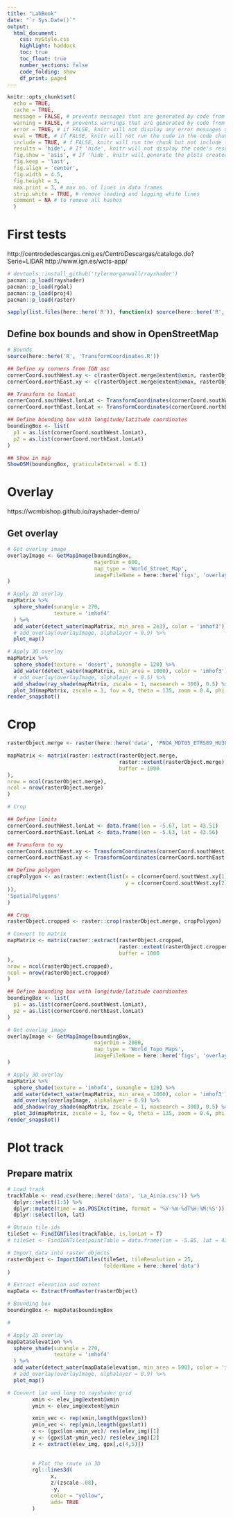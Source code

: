 ```yaml
---
title: "LabBook"
date: "`r Sys.Date()`"
output: 
  html_document:
    css: myStyle.css
    highlight: haddock
    toc: true
    toc_float: true
    number_sections: false
    code_folding: show
    df_print: paged
---
```


```r
knitr::opts_chunk$set(
  echo = TRUE,
  cache = TRUE,
  message = FALSE, # prevents messages that are generated by code from appearing in the finished file
  warning = FALSE, # prevents warnings that are generated by code from appearing in the finished
  error = TRUE, # if FALSE, knitr will not display any error messages generated by the code
  eval = TRUE, # if FALSE, knitr will not run the code in the code chunk
  include = TRUE, # f FALSE, knitr will run the chunk but not include the chunk in the final document
  results = 'hide', # If 'hide', knitr will not display the code's results in the final document. If 'hold', knitr will delay displaying all output pieces until the end of the chunk. If 'asis', knitr will pass through results without reformatting them (useful if results return raw HTML, etc.)
  fig.show = 'asis', # If 'hide', knitr will generate the plots created in the chunk, but not include them in the final document. If 'hold', knitr will delay displaying the plots created by the chunk until the end of the chunk. 
  fig.keep = 'last',
  fig.align = 'center',
  fig.width = 4.5,
  fig.height = 3,
  max.print = 3, # max no. of lines in data frames
  strip.white = TRUE, # remove leading and lagging white lines
  comment = NA # to remove all hashes
  )  
```

# First tests

http://centrodedescargas.cnig.es/CentroDescargas/catalogo.do?Serie=LIDAR
http://www.ign.es/wcts-app/


```r
# devtools::install_github('tylermorganwall/rayshader')
pacman::p_load(rayshader)
pacman::p_load(rgdal)
pacman::p_load(proj4)
pacman::p_load(raster)

sapply(list.files(here::here('R')), function(x) source(here::here('R', x)))
```


## Define box bounds and show in OpenStreetMap

```r
# Bounds
source(here::here('R', 'TransformCoordinates.R'))

## Define xy corners from IGN asc
cornerCoord.southWest.xy <- c(rasterObject.merge@extent@xmin, rasterObject.merge@extent@ymin) 
cornerCoord.northEast.xy <- c(rasterObject.merge@extent@xmax, rasterObject.merge@extent@ymax)

## Transform to lonLat
cornerCoord.southWest.lonLat <- TransformCoordinates(cornerCoord.southWest.xy, is.lonLat = F)
cornerCoord.northEast.lonLat <- TransformCoordinates(cornerCoord.northEast.xy, is.lonLat = F)
```


```r
## Define bounding box with longitude/latitude coordinates
boundingBox <- list(
  p1 = as.list(cornerCoord.southWest.lonLat),
  p2 = as.list(cornerCoord.northEast.lonLat)
)
```


```r
## Show in map
ShowOSM(boundingBox, graticuleInterval = 0.1)
```

# Overlay

https://wcmbishop.github.io/rayshader-demo/

## Get overlay

```r
# Get overlay image
overlayImage <- GetMapImage(boundingBox,
                            majorDim = 600,
                            map_type = 'World_Street_Map',
                            imageFileName = here::here('figs', 'overlay.png')
)
```


```r
# Apply 2D overlay
mapMatrix %>%
  sphere_shade(sunangle = 270,
               texture = 'imhof4'
  ) %>%
  add_water(detect_water(mapMatrix, min_area = 2e3), color = 'imhof3') %>%
  # add_overlay(overlayImage, alphalayer = 0.9) %>%
  plot_map()
```


```r
# Apply 3D overlay
mapMatrix %>%
  sphere_shade(texture = 'desert', sunangle = 120) %>%
  add_water(detect_water(mapMatrix, min_area = 1000), color = 'imhof3') %>%
  # add_overlay(overlayImage, alphalayer = 0.5) %>%
  add_shadow(ray_shade(mapMatrix, zscale = 1, maxsearch = 300), 0.5) %>%
  plot_3d(mapMatrix, zscale = 1, fov = 0, theta = 135, zoom = 0.4, phi = 30, windowsize = c(1500, 1200))
render_snapshot()

```


# Crop


```r
rasterObject.merge <- raster(here::here('data', 'PNOA_MDT05_ETRS89_HU30_0014_LID.asc'))

mapMatrix <- matrix(raster::extract(rasterObject.merge, 
                                    raster::extent(rasterObject.merge), 
                                    buffer = 1000
),
nrow = ncol(rasterObject.merge), 
ncol = nrow(rasterObject.merge)
)

# Crop

## Define limits
cornerCoord.southWest.lonLat <- data.frame(lon = -5.67, lat = 43.51) 
cornerCoord.northEast.lonLat <- data.frame(lon = -5.63, lat = 43.56) 

## Transform to xy
cornerCoord.souttWest.xy <- TransformCoordinates(cornerCoord.southWest.lonLat, is.lonLat = T)
cornerCoord.northEast.xy <- TransformCoordinates(cornerCoord.northEast.lonLat, is.lonLat = T)

## Define polygon
cropPolygon <- as(raster::extent(list(x = c(cornerCoord.souttWest.xy[1], cornerCoord.northEast.xy[1]),
                                      y = c(cornerCoord.souttWest.xy[2], cornerCoord.northEast.xy[2])
)), 
'SpatialPolygons'
)

## Crop
rasterObject.cropped <- raster::crop(rasterObject.merge, cropPolygon)

# Convert to matrix
mapMatrix <- matrix(raster::extract(rasterObject.cropped, 
                                    raster::extent(rasterObject.cropped), 
                                    buffer = 1000
),
nrow = ncol(rasterObject.cropped), 
ncol = nrow(rasterObject.cropped)
)

```


```r
## Define bounding box with longitude/latitude coordinates
boundingBox <- list(
  p1 = as.list(cornerCoord.southWest.lonLat),
  p2 = as.list(cornerCoord.northEast.lonLat)
)

# Get overlay image
overlayImage <- GetMapImage(boundingBox,
                            majorDim = 2000,
                            map_type = 'World_Topo_Maps',
                            imageFileName = here::here('figs', 'overlay.png')
)


```

```r
# Apply 3D overlay
mapMatrix %>%
  sphere_shade(texture = 'imhof4', sunangle = 120) %>%
  add_water(detect_water(mapMatrix, min_area = 1000), color = 'imhof3') %>%
  add_overlay(overlayImage, alphalayer = 0.9) %>%
  add_shadow(ray_shade(mapMatrix, zscale = 1, maxsearch = 300), 0.5) %>%
  plot_3d(mapMatrix, zscale = 1, fov = 0, theta = 135, zoom = 0.4, phi = 30, windowsize = c(1500, 1200))
render_snapshot()

```


# Plot track

## Prepare matrix 

```r
# Load track
trackTable <- read.csv(here::here('data', 'La_Airúa.csv')) %>% 
  dplyr::select(1:5) %>% 
  dplyr::mutate(time = as.POSIXct(time, format = '%Y-%m-%dT%H:%M:%S')) %>% 
  dplyr::select(lon, lat)

# Obtain tile ids
tileSet <- FindIGNTiles(trackTable, is.lonLat = T)
# tileSet <- FindIGNTiles(pointTable = data.frame(lon = -5.85, lat = 43.5), is.lonLat = T)

# Import data into raster objects
rasterObject <- ImportIGNTiles(tileSet, tileResolution = 25, 
                               folderName = here::here('data')
)

# Extract elevation and extent
mapData <- ExtractFromRaster(rasterObject)

# Bounding box
boundingBox <- mapData$boundingBox

# 
```

```r
# Apply 2D overlay
mapData$elevation %>%
  sphere_shade(sunangle = 270,
               texture = 'imhof4'
  ) %>%
  add_water(detect_water(mapData$elevation, min_area = 500), color = 'imhof3') %>%
  # add_overlay(overlayImage, alphalayer = 0.9) %>%
  plot_map()
```

```r
# Convert lat and long to rayshader grid
		xmin <- elev_img@extent@xmin
		ymin <- elev_img@extent@ymin

		xmin_vec <- rep(xmin,length(gpx$lon))
		ymin_vec <- rep(ymin,length(gpx$lat))
		x <- (gpx$lon-xmin_vec)/ res(elev_img)[1]
		y <- (gpx$lat-ymin_vec)/ res(elev_img)[2]
		z <- extract(elev_img, gpx[,c(4,5)])
				  
				  
		# Plot the route in 3D
		rgl::lines3d(
			  x,
			  z/(zscale-.08),
			  -y,
			  color = "yellow",
			  add= TRUE
		)
	
```


